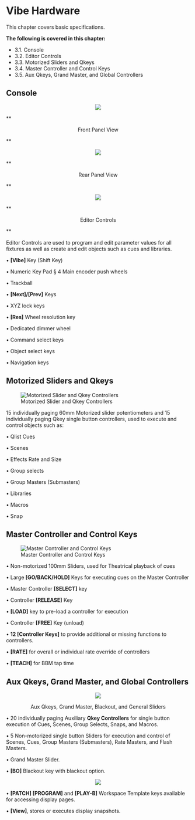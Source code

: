 

# Vibe Hardware

This chapter covers basic specifications.

**The following is covered in this chapter:**

-   3.1. Console
-   3.2. Editor Controls
-   3.3. Motorized Sliders and Qkeys
-   3.4. Master Controller and Control Keys
-   3.5. Aux Qkeys, Grand Master, and Global Controllers


## Console

<p align="center">
  <img width="" height="" src="https://files.gitbook.com/v0/b/gitbook-x-prod.appspot.com/o/spaces%2F3kS90tLsADGm1ocbe7q9%2Fuploads%2FoXar4XEyvpm48DVT7GxC%2F3.1.webp?alt=media&token=2b25b3aa-fc22-45b1-a018-bd5bfe5ec5a7"> 
</p>

**<p align=center> Front Panel View</p>**



<p align="center">
  <img width="" height="" src="https://files.gitbook.com/v0/b/gitbook-x-prod.appspot.com/o/spaces%2F3kS90tLsADGm1ocbe7q9%2Fuploads%2FQ7Yp9gAyO9rW9YbcenEq%2F3.png?alt=media&token=b1b77950-f160-4efb-8ec7-a7d1d666720d"> 
</p>

**<p align=center> Rear Panel View</p>**



<p align="center">
  <img width="" height="" src="https://files.gitbook.com/v0/b/gitbook-x-prod.appspot.com/o/spaces%2F3kS90tLsADGm1ocbe7q9%2Fuploads%2FJOCXTVt329PaiHlLxdDM%2F3.2.webp?alt=media&token=e05ff57b-0114-43e5-851a-2980421d8225">
</p>

**<p align=center> Editor Controls</p>**


 Editor Controls are used to program and edit parameter values for all fixtures as well as create and edit objects such as cues and libraries.
 
 • **[Vibe]** Key (Shift Key)
 
 • Numeric Key Pad § 4 Main encoder push wheels
 
 • Trackball
 
 • **[Next]/[Prev]** Keys
 
 • XYZ lock keys
 
 • **[Res]** Wheel resolution key
 
 • Dedicated dimmer wheel
 
 • Command select keys
 
 • Object select keys
 
 • Navigation keys

## Motorized Sliders and Qkeys

![Motorized Slider and Qkey Controllers](https://files.gitbook.com/v0/b/gitbook-x-prod.appspot.com/o/spaces%2F3kS90tLsADGm1ocbe7q9%2Fuploads%2FxsWfMbqMqt1HoY8RjkUG%2F3.3.webp?alt=media&token=88f965be-30de-4ae9-bc05-77a7b881cf97)

 15 individually paging 60mm Motorized slider potentiometers and 15 individually paging Qkey single button controllers, used to execute and control objects such as: 

• Qlist Cues
 
 • Scenes
 
 • Effects Rate and Size
 
 • Group selects
 
 • Group Masters (Submasters)
 
 • Libraries
 
 • Macros
 
 • Snap


## Master Controller and Control Keys

![Master Controller and Control Keys](https://files.gitbook.com/v0/b/gitbook-x-prod.appspot.com/o/spaces%2F3kS90tLsADGm1ocbe7q9%2Fuploads%2FeKxmo9RyqPKPWmOtQUtI%2F3.4.webp?alt=media&token=f13a5178-75d3-4156-8951-e33ff77ddc53)

 • Non-motorized 100mm Sliders, used for Theatrical playback of cues
 
 • Large **[GO/BACK/HOLD]** Keys for executing cues on the Master Controller
 
 • Master Controller **[SELECT]** key
 
 • Controller **[RELEASE]** Key
 
 • **[LOAD]** key to pre-load a controller for execution
 
 • Controller **[FREE]** Key (unload)
 
 • **12 [Controller Keys]** to provide additional or missing functions to controllers.
 
 • **[RATE]** for overall or individual rate override of controllers
 
 • **[TEACH]** for BBM tap time


## Aux Qkeys, Grand Master, and Global Controllers

<p align="center">
  <img src="https://files.gitbook.com/v0/b/gitbook-x-prod.appspot.com/o/spaces%2F3kS90tLsADGm1ocbe7q9%2Fuploads%2F0sZ9sO4ZJRnSUlSMY8jv%2F3.5.webp?alt=media&token=35001380-7789-4973-bd6a-e0c6eeeb6edb">
</p>

<p align=center> Aux Qkeys, Grand Master, Blackout, and General Sliders</p>

 • 20 individually paging Auxiliary **Qkey Controllers** for single button execution of Cues, Scenes, Group Selects, Snaps, and Macros.
 
 • 5 Non-motorized single button Sliders for execution and control of Scenes, Cues, Group Masters (Submasters), Rate Masters, and Flash Masters.
 
 • Grand Master Slider.
 
 • **[BO]** Blackout key with blackout option.

<p align="center">
  <img src="https://files.gitbook.com/v0/b/gitbook-x-prod.appspot.com/o/spaces%2F3kS90tLsADGm1ocbe7q9%2Fuploads%2FRmMcKxsyaEiRpBhi3sGs%2F3.5.1.webp?alt=media&token=599ec487-dcbf-42f0-bbb7-4652f10a0390">
</p>

 • **[PATCH] [PROGRAM]** and **[PLAY-B]** Workspace Template keys available for accessing display pages.
 
 • **[View]**, stores or executes display snapshots.
